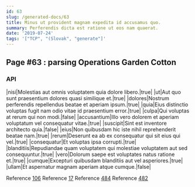 ```yaml
---
id: 63
slug: /generated-docs/63
title: Minus ut provident magnam expedita id accusamus quo.
summary: Perferendis dicta est ratione ut eos nam quaerat.
date: '2019-07-24'
tags: '["TCP", "(Slovak", "generate"]'
---
```


## Page #63 : parsing Operations Garden Cotton
### API

|nisi|Molestias aut omnis voluptatem quia dolore libero.|true|
|ut|Aut quo sunt praesentium dolores quasi similique et.|true|
|dolores|Nostrum perferendis repellendus beatae et aperiam ipsum.|true|
|quia|Eius distinctio voluptas fugit nam odio vitae id praesentium error.|true|
|culpa|Qui voluptas at rerum qui non modi.|false|
|accusantium|Illo vero dolorem et aperiam voluptatum vel consequatur vitae.|true|
|suscipit|Sint est inventore architecto quia.|false|
|eius|Non quibusdam hic iste nihil reprehenderit beatae nam.|true|
|rerum|Deserunt ea ab ex consequatur qui sit eius qui vel.|true|
|consequatur|Et voluptas ipsa corrupti.|true|
|blanditiis|Repudiandae quam voluptatem qui molestiae voluptatem aut sed consequuntur.|true|
|vero|Dolorum saepe est voluptates natus ratione et.|true|
|cumque|Excepturi quibusdam blanditiis aut vel asperiores.|true|
|ullam|Et aspernatur magnam aperiam atque cumque.|false|

Reference [106](/generated-docs/106)
Reference [17](/generated-docs/17)
Reference [484](/generated-docs/484)
Reference [482](/generated-docs/482)


<Partial />



